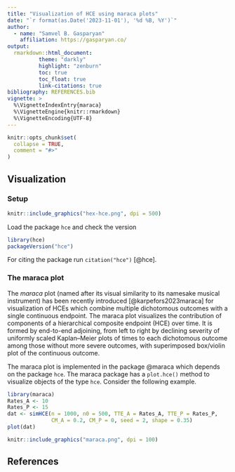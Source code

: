 ```yaml
---
title: "Visualization of HCE using maraca plots"
date: "`r format(as.Date('2023-11-01'), '%d %B, %Y')`"
author:
  - name: "Samvel B. Gasparyan"
    affiliation: https://gasparyan.co/
output:
  rmarkdown::html_document:
          theme: "darkly"
          highlight: "zenburn"
          toc: true
          toc_float: true
          link-citations: true 
bibliography: REFERENCES.bib
vignette: >
  %\VignetteIndexEntry{maraca}
  %\VignetteEngine{knitr::rmarkdown}
  %\VignetteEncoding{UTF-8}
---
```


```r
knitr::opts_chunk$set(
  collapse = TRUE,
  comment = "#>"
)
```

## Visualization


### Setup

```r
knitr::include_graphics("hex-hce.png", dpi = 500)
```

Load the package `hce` and check the version

```r
library(hce)
packageVersion("hce")
```

For citing the package run `citation("hce")` [@hce].

### The maraca plot

The *maraca* plot (named after its visual similarity to its namesake musical instrument) has been recently introduced [@karpefors2023maraca] for visualization of HCEs which combine multiple dichotomous outcomes with a single continuous endpoint. The maraca plot visualizes the contribution of components of a hierarchical composite endpoint (HCE) over time. It is formed by end-to-end adjoining, from left to right by declining severity of uniformly scaled Kaplan–Meier plots of times to each dichotomous outcome among those without more severe outcomes, with superimposed box/violin plot of the continuous outcome.

The maraca plot is implemented in the package @maraca which depends on the package `hce`. The maraca package has a `plot.hce()` method to visualize objects of the type `hce`. Consider the following example.

```r
library(maraca)
Rates_A <- 10
Rates_P <- 15
dat <- simHCE(n = 1000, n0 = 500, TTE_A = Rates_A, TTE_P = Rates_P, 
              CM_A = 0.2, CM_P = 0, seed = 2, shape = 0.35)
plot(dat)
```

```r
knitr::include_graphics("maraca.png", dpi = 100)
```

## References